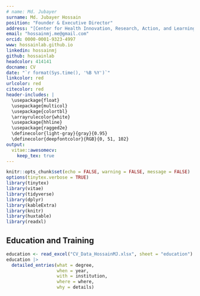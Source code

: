 ---
# name: Md. Jubayer
surname: Md. Jubayer Hossain
position: "Founder & Executive Director"
address: "[Center for Health Innovation, Research, Action, and Learning - Bangladesh (CHIRAL Bangladesh](http://chiralbd.org/))"
email: "hossainmj.me@gmail.com"
orcid: 0000-0001-9323-4997
www: hossainlab.github.io
linkedin: hossainmj
github: hossainlab
headcolor: 414141
docname: CV 
date: "`r format(Sys.time(), '%B %Y')`"
linkcolor: red
urlcolor: red
citecolor: red
header-includes: |
  \usepackage{float}
  \usepackage{multicol}
  \usepackage{colortbl}
  \arrayrulecolor{white}
  \usepackage{hhline}
  \usepackage{ragged2e}
  \definecolor{light-gray}{gray}{0.95}
  \definecolor{deepfontcolor}{RGB}{0, 51, 102}
output: 
  vitae::awesomecv:
    keep_tex: true
---

```{r setup, include=FALSE}
knitr::opts_chunk$set(echo = FALSE, warning = FALSE, message = FALSE)
options(tinytex.verbose = TRUE)
library(tinytex)
library(vitae)
library(tidyverse)
library(dplyr)
library(kableExtra)
library(knitr)
library(huxtable)
library(readxl)
```

## Education and Training 

```{r}
education <- read_excel("CV_Data_HossainMJ.xlsx", sheet = "education") 
education |> 
  detailed_entries(what = degree,
                   when = year,
                   with = institution,
                   where = where,
                   why = details)
```
 


